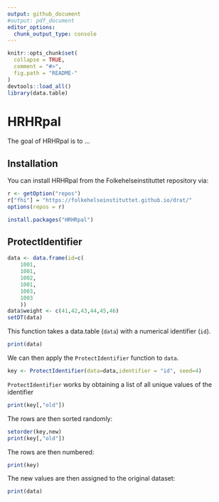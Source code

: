 ```yaml
---
output: github_document
#output: pdf_document
editor_options: 
  chunk_output_type: console
---
```


<!-- README.md is generated from README.Rmd. Please edit that file -->

```r
knitr::opts_chunk$set(
  collapse = TRUE,
  comment = "#>",
  fig.path = "README-"
)
devtools::load_all()
library(data.table)
```

# HRHRpal

The goal of HRHRpal is to ...

## Installation

You can install HRHRpal from the Folkehelseinstituttet repository via:

```r
r <- getOption("repos")
r["fhi"] = "https://folkehelseinstituttet.github.io/drat/"
options(repos = r)

install.packages("HRHRpal")
```

## ProtectIdentifier

```r
data <- data.frame(id=c(
    1001,
    1001,
    1002,
    1001,
    1003,
    1003
    ))
data$weight <- c(41,42,43,44,45,46)
setDT(data)
```

This function takes a data.table (`data`) with a numerical identifier (`id`). 

```r
print(data)
```

We can then apply the `ProtectIdentifier` function to `data`.

```r
key <- ProtectIdentifier(data=data,identifier = "id", seed=4)
```

`ProtectIdentifier` works by obtaining a list of all unique values of the identifier

```r
print(key[,"old"])
```

The rows are then sorted randomly:

```r
setorder(key,new)
print(key[,"old"])
```

The rows are then numbered:

```r
print(key)
```

The new values are then assigned to the original dataset:

```r
print(data)
```


